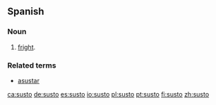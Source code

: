 ==Spanish==

===Noun===
{{es-noun|m}}

# [[fright]].

===Related terms===
* [[asustar]]

[[ca:susto]]
[[de:susto]]
[[es:susto]]
[[io:susto]]
[[pl:susto]]
[[pt:susto]]
[[fi:susto]]
[[zh:susto]]